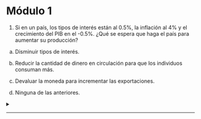 # Módulo 1 {.unnumbered}

1.  Si en un país, los tipos de interés están al 0.5%, la inflación al 4% y el crecimiento del PIB en el -0.5%. ¿Qué se espera que haga el país para aumentar su producción?

<!-- -->

a)  Disminuir tipos de interés.

b)  Reducir la cantidad de dinero en circulación para que los individuos consuman más.

c)  Devaluar la moneda para incrementar las exportaciones.

d)  Ninguna de las anteriores.

<details>

<summary>

</summary>

::: {.callout-tip appearance="simple"}
La respuesta **correcta es la c**.

A pesar de que la devaluación de la moneda puede ser generadora de inflación, se puede interpretar que el problema más importante de la economía es el crecimiento económico negativo, y por ello debe tomarse alguna medida encaminada a fomentar el aumento del PIB, por ello una devaluación, puede generar aspectos competitivos favorables, en la medida que pueda fomentar el aumento de las exportaciones y la reducción de las importaciones, lo que llevaría a aumentar el PIB.

El tipo de interés ya está en unos niveles muy bajos y por ello el margen de actuación de la Política Monetaria es escaso o nulo.

Reducir la cantidad de dinero en circulación para que los individuos consuman más, parece absurdo ya que la reducción de dinero produciría un aumento de los tipos de interés, lo que en principio sería un factor perjudicial para fomentar el crecimiento económico.
:::

</details>

------------------------------------------------------------------------
